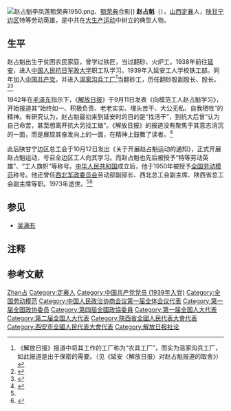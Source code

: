 [[File:赵占魁李凤莲甄荣典1950.png|thumb]]、[[甄荣典|甄荣典]]合影]]
'''赵占魁'''（{{bd|1896年||1973年|8月26日|catIdx=Zhao赵}}），[[山西|山西]][[定襄|定襄]]人，[[陕甘宁边区|陕甘宁边区]]特等劳动英雄，是中共在[[大生产运动|大生产运动]]中树立的典型人物。

== 生平 ==
赵占魁出生于贫困农民家庭，曾学过铁匠，当过翻砂、火炉工。1938年前往[[延安|延安]]，进入[[中国人民抗日军政大学|中国人民抗日军政大学]]职工队学习。1939年入延安工人学校铁工部。同年加入[[中国共产党|中国共产党]]，并进入[[温家沟兵工厂|温家沟兵工厂]]<ref group="注">《解放日报》报道中将其工作的工厂称为“农具工厂”，而实为温家沟兵工厂，如此报道是出于保密的需要。（见《延安〈解放日报〉对赵占魁报道的取舍》）</ref>当翻砂工，历任翻砂股副股长、股长。<ref name="zgw">{{cite web|url=http://character.workercn.cn/c/2009/09/27/165230421983465.html|title=赵占魁：陕甘宁边区“特等劳动英雄”|publisher=中工网|date=2009-09-27}}</ref><ref>{{cite web|url=http://www.yazx.gov.cn/WenShiDangAn/yaws051.htm|title=赵占魁运动的前前后后|author=姬乃军|publisher=政协延安市委员会}}{{dead link|date=2018年4月 |bot=InternetArchiveBot |fix-attempted=yes }}</ref>

1942年在[[毛泽东|毛泽东]]指示下，《[[解放日报|解放日报]]》于9月11日发表《向模范工人赵占魁学习》，开始报道其“始终如一、积极负责、老老实实、埋头苦干、大公无私、自我牺牲”的精神。有研究认为，赵占魁最初来到延安时的目的是“找活干”，到抗大后曾“认为自己命苦，甚至想离开抗大另找工做”。《解放日报》的报道没有聚焦于其意志消沉的一面，而是展现其奋发向上的一面，在精神上鼓舞了读者。<ref>{{cite journal|title=延安《解放日报》对赵占魁报道的取舍|author=李嘉树、刘星、钱元|publisher=青年记者|year=2009|issue=30}}</ref>

此后陕甘宁边区总工会于10月12日发出《关于开展赵占魁运动的通知》，正式开展赵占魁运动，号召全边区工人向其学习。而赵占魁也先后被授予“特等劳动英雄”、“工人旗帜”等称号。[[中华人民共和国|中华人民共和国]]成立后，他于1950年被授予[[全国劳动模范|全国劳动模范]]称号。他还曾任[[西北军政委员会|西北军政委员会]]劳动部副部长、西北总工会副主席、陕西省总工会副主席等职。1973年逝世。<ref name="zgw" /><ref>{{cite web|title=赵占魁:边区英模|url=http://www.china.com.cn/chinese/zhuanti/xjxjy/847058.htm|publisher=中国网|date=2005-04-25|access-date=2011-09-16|archive-date=2016-03-05|archive-url=https://web.archive.org/web/20160305020453/http://www.china.com.cn/chinese/zhuanti/xjxjy/847058.htm|dead-url=no}}</ref>

== 参见 ==
* [[吴满有|吴满有]]

== 注释 ==
<small><references group="注" /></small>

== 参考文献 ==
{{Reflist}}

{{中华全国总工会第六届执行委员会}}

{{Authority control}}
{{DEFAULTSORT:Zhao赵}}
[[Category:赵姓|Zhan占]]
[[Category:定襄人|Category:定襄人]]
[[Category:中国共产党党员_(1939年入党)|Category:中国共产党党员 (1939年入党)]]
[[Category:全国劳动模范|Category:全国劳动模范]]
[[Category:中国人民政治协商会议第一届全体会议代表|Category:中国人民政治协商会议第一届全体会议代表]]
[[Category:第一届全国政协委员|Category:第一届全国政协委员]]
[[Category:第四屆全國政協委員|Category:第四屆全國政協委員]]
[[Category:第一届全国人大代表|Category:第一届全国人大代表]]
[[Category:第二届全国人大代表|Category:第二届全国人大代表]]
[[Category:陝西省全國人民代表大會代表|Category:陝西省全國人民代表大會代表]]
[[Category:西安市全國人民代表大會代表|Category:西安市全國人民代表大會代表]]
[[Category:解放日报社论|Category:解放日报社论]]